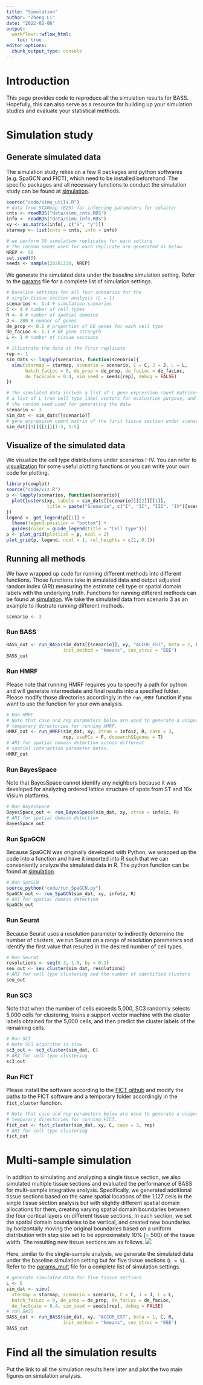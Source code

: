 ```yaml
---
title: "Simulation"
author: "Zheng Li"
date: "2022-02-06"
output:
  workflowr::wflow_html:
    toc: true
editor_options:
  chunk_output_type: console
---
```

[simulation]: https://github.com/zhengli09/BASS-Analysis/tree/master/code/
[params]: https://github.com/zhengli09/BASS-Analysis/tree/master/data/params.txt
[params_mult]: https://github.com/zhengli09/BASS-Analysis/tree/master/data/params_mult.txt
[visualization]: https://github.com/zhengli09/BASS-Analysis/tree/master/code/viz.R

# Introduction
This page provides code to reproduce all the simulation results for BASS.
Hopefully, this can also serve as a resource for building up your simulation 
studies and evaluate your statistical methods.

# Simulation study
## Generate simulated data
The simulation study relies on a few R packages and python softwares
(e.g. SpaGCN and FICT), which need to be installed beforehand. The specific 
packages and all necessary functions to conduct the simulation study can be 
found at [simulation][].

```r
source("code/simu_utils.R")
# data from STARmap (BZ5) for inferring parameters for splatter
cnts <- readRDS("data/simu_cnts.RDS")
info <- readRDS("data/simu_info.RDS")
xy <- as.matrix(info[, c("x", "y")])
starmap <- list(cnts = cnts, info = info)

# we perform 50 simulation replicates for each setting
# The random seeds used for each replicate are generated as below
NREP <- 50
set.seed(0)
seeds <- sample(20201230, NREP)
```

We generate the simulated data under the baseline simulation setting. Refer to 
the [params][] file for a complete list of simulation settings.
```r
# baseline settings for all four scenarios for the 
# single tissue section analysis (L = 1)
scenarios <- 1:4 # simulation scenarios
C <- 4 # number of cell types
R <- 4 # number of spatial domains
J <- 200 # number of genes
de_prop <- 0.2 # proportion of DE genes for each cell type
de_facLoc <- 1.1 # DE gene strength
L <- 1 # number of tissue sections

# illustrate the data at the first replicate
rep <- 1
sim_dats <- lapply(scenarios, function(scenario){
  simu(starmap = starmap, scenario = scenario, C = C, J = J, L = L, 
       batch_facLoc = 0, de_prop = de_prop, de_facLoc = de_facLoc, 
       de_facScale = 0.4, sim_seed = seeds[rep], debug = FALSE)
})
```

```r
# The simulated data include a list of L gene expression count matrices,
# a list of L true cell type label vectors for evaluation purpose, and 
# the random seed used for generating the data
scenario <- 3
sim_dat <- sim_dats[[scenario]]
# gene expression count matrix of the first tissue section under scenario 3
sim_dat[[1]][[1]][1:5, 1:5]
```

## Visualize of the simulated data
We visualize the cell type distributions under scenarios I-IV. You can refer to 
[visualization][] for some useful plotting functions or you can write your own 
code for plotting.
```r
library(cowplot)
source("code/viz.R")
p <- lapply(scenarios, function(scenario){
  plotClusters(xy, labels = sim_dats[[scenario]][[2]][[1]],
               title = paste("Scenario", c("I", "II", "III", "IV")[scenario]))
})
legend <- get_legend(p[[1]] + 
  theme(legend.position = "bottom") +
  guides(color = guide_legend(title = "Cell type")))
p <- plot_grid(plotlist = p, ncol = 2)
plot_grid(p, legend, ncol = 1, rel_heights = c(1, 0.1))
```

## Running all methods
We have wrapped up code for running different methods into different functions. 
Those functions take in simulated data and output adjusted random index (ARI)
measuring the estimate cell type or spatial domain labels with the underlying 
truth. Functions for running different methods can be found at [simulation][].
We take the simulated data from scenario 3 as an example to illustrate running different methods.
```r
scenario <- 3
```

### Run BASS

```r
BASS_out <- run_BASS(sim_dats[[scenario]], xy, "ACCUR_EST", beta = 1, C, R, 
                     init_method = "kmeans", cov_struc = "EEE")
BASS_out
```

### Run HMRF
Please note that running HMRF requires you to specify a path for python and will 
generate intermediate and final results into a specified folder. Please modify 
those directories accordingly in the `run_HMRF` function if you want to use the 
function for your own analysis.
```r
# Run HMRF
# Note that case and rep parameters below are used to generate a unique
# temporary directories for running HMRF.
HMRF_out <- run_HMRF(sim_dat, xy, ztrue = info$z, R, case = 3, 
                     rep, usePCs = F, dosearchSEgenes = T)
# ARI for spatial domain detection across different
# spatial interaction parameter betas.
HMRF_out
```

### Run BayesSpace
Note that BayesSpace cannot identify any neighbors because it was developed for
analyzing ordered lattice structure of spots from ST and 10x Visium platforms.
```r
# Run BayesSpace
BayesSpace_out <- run_BayesSpace(sim_dat, xy, ztrue = info$z, R)
# ARI for spatial domain detection
BayesSpace_out
```

### Run SpaGCN
Because SpaGCN was originally developed with Python, we wrapped up the code into 
a function and have it imported into R such that we can conveniently analyze the 
simulated data in R. The python function can be found at [simulation][].
```r
# Run SpaGCN
source_python("code/run_SpaGCN.py")
SpaGCN_out <- run_SpaGCN(sim_dat, xy, info$z, R)
# ARI for spatial domain detection
SpaGCN_out
```

### Run Seurat
Because Seurat uses a resolution parameter to indirectly determine the number of 
clusters, we run Seurat on a range of resolution parameters and identify the 
first value that resulted in the desired number of cell types.
```r
# Run Seurat
resolutions <- seq(0.3, 1.5, by = 0.1)
seu_out <- seu_cluster(sim_dat, resolutions)
# ARI for cell type clustering and the number of identified clusters 
seu_out
```

### Run SC3
Note that when the number of cells exceeds 5,000, SC3 randomly selects 5,000 
cells for clustering, trains a support vector machine with the cluster labels 
obtained for the 5,000 cells, and then predict the cluster labels of the 
remaining cells.
```r
# Run SC3
# Note SC3 algorithm is slow
sc3_out <- sc3_cluster(sim_dat, C)
# ARI for cell type clustering
sc3_out
```

### Run FICT
Please install the software according to the [FICT github](https://github.com/haotianteng/FICT) and modify the paths to the FICT 
software and a temporary folder accordingly in the `fict_cluster` function.
```r
# Note that case and rep parameters below are used to generate a unique
# temporary directories for running FICT.
fict_out <- fict_cluster(sim_dat, xy, C, case = 3, rep)
# ARI for cell type clustering
fict_out
```

# Multi-sample simulation
In addition to simulating and analyzing a single tissue section, we also 
simulated multiple tissue sections and evaluated the performance of BASS for 
multi-sample integrative analysis. Specifically, we generated additional tissue 
sections based on the same spatial locations of the 1,127 cells in the single 
tissue section analysis but with slightly different spatial domain allocations 
for them, creating varying spatial domain boundaries between the four cortical 
layers on different tissue sections. In each section, we set the spatial domain 
boundaries to be vertical, and created new boundaries by horizontally moving the 
original boundaries based on a uniform distribution with step size set to be
approximately 10% (= 500) of the tissue width. The resulting new tissue sections 
are as follows.
![](add_tis_sects.png)

Here, similar to the single-sample analysis, we generate the simulated data 
under the baseline simulation setting but for five tissue sections (`L = 5`). 
Refer to the [params_mult][] file for a complete list of simulation settings.
```r
# generate simulated data for five tissue sections
L <- 5
sim_dat <- simu(
  starmap = starmap, scenario = scenario, C = C, J = J, L = L, 
  batch_facLoc = 0, de_prop = de_prop, de_facLoc = de_facLoc, 
  de_facScale = 0.4, sim_seed = seeds[rep], debug = FALSE)
# run BASS
BASS_out <- run_BASS(sim_dat, xy, "ACCUR_EST", beta = 1, C, R, 
                     init_method = "kmeans", cov_struc = "EEE")
BASS_out
```

# Find all the simulation results
Put the link to all the simulation results here later and plot the two main 
figures on simulation analysis.


